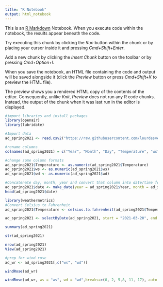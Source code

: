 ```yaml
---
title: "R Notebook"
output: html_notebook
---
```


This is an [R Markdown](http://rmarkdown.rstudio.com) Notebook. When you execute code within the notebook, the results appear beneath the code. 

Try executing this chunk by clicking the *Run* button within the chunk or by placing your cursor inside it and pressing *Cmd+Shift+Enter*. 

Add a new chunk by clicking the *Insert Chunk* button on the toolbar or by pressing *Cmd+Option+I*.

When you save the notebook, an HTML file containing the code and output will be saved alongside it (click the *Preview* button or press *Cmd+Shift+K* to preview the HTML file). 

The preview shows you a rendered HTML copy of the contents of the editor. Consequently, unlike *Knit*, *Preview* does not run any R code chunks. Instead, the output of the chunk when it was last run in the editor is displayed.
```r
#import libraries and install packages
library(openair)
library(lubridate)
```

```r
#Import data
ad_spring2021 <- read.csv2("https://raw.githubusercontent.com/lourdesvera/Community_Air_Montoring/master/Wind_Analyses/Armourdale_10yrs.csv", header = TRUE, sep = ",", stringsAsFactors = FALSE )
```

```r
#rename columns
colnames(ad_spring2021) = c("Year", "Month", "Day", "Temperature", "ws", "wd")
```

```r
#change some column formats
ad_spring2021$Temperature <- as.numeric(ad_spring2021$Temperature)
ad_spring2021$ws <- as.numeric(ad_spring2021$ws)
ad_spring2021$wd <- as.numeric(ad_spring2021$wd)
```

```r
#Concatenate day, month, year and convert that column into date/time format
ad_spring2021$date <- make_date(year = ad_spring2021$Year, month = ad_spring2021$Month , day = ad_spring2021$Day)
head(ad_spring2021$date)
```

```r
library(weathermetrics)
#Convert Celsius to Fahrenheit
ad_spring2021$Temperature <- celsius.to.fahrenheit(ad_spring2021$Temperature, round = 2)
```

```r
ad_spring2021 <- selectByDate(ad_spring2021, start = "2021-03-20", end = "2021-06-20")
```


```r
summary(ad_spring2021)
```

```r
str(ad_spring2021)
```

```r
nrow(ad_spring2021)
View(ad_spring2021)
```

```r
#prep for wind rose
ad_wr <- ad_spring2021[,c("ws", "wd")]
```

```r
windRose(ad_wr)
```

```r
windRose(ad_wr, ws = "ws", wd = "wd",breaks=c(0, 2, 5,8, 11, 17), auto.text=FALSE, paddle=FALSE, annotate=FALSE, grid.line=5, key = list(labels = c(">0-2", ">2-5", ">5-8", ">8-11", ">11-17")), key.footer = "Spring 2021 Wind Speed Plot in Armourdale, KS (m/s)", key.position = "bottom",par.settings=list(axis.line=list(col="lightgray")), col = c("#4f4f4f", "#0a7cb9", "#f9be00", "#ff7f2f", "#d7153a"))
```
